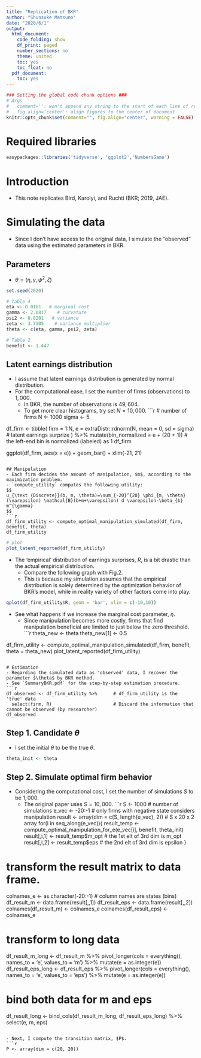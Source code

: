 ```yaml
---
title: "Replication of BKR"
author: "Shunsuke Matsuno"
date: "2020/6/1"
output:
  html_document:
    code_folding: show
    df_print: paged
    number_sections: no
    theme: united
    toc: yes
    toc_float: no
  pdf_document:
    toc: yes
---
```


```r
### Setting the global code chunk options ###
# Args
#   comment='': won't append any string to the start of each line of results
#   fig.align='center': align figures to the center of document
knitr::opts_chunk$set(comment="", fig.align="center", warning = FALSE)
```
# Required libraries
```r
easypackages::libraries('tidyverse', 'ggplot2','NumbersGame')
```


# Introduction
- This note replicates Bird, Karolyi, and Ruchti (BKR; 2019, JAE).

# Simulating the data
- Since I don't have access to the original data, I simulate the "observed" data using the estimated parameters in BKR.

## Parameters
- $\theta = (\eta, \gamma, \psi^2, \zeta)$
```r
set.seed(2020)

# Table 4
eta <- 0.0161   # marginal cost
gamma <- 2.0817    # curvature
psi2 <- 0.8201   # variance
zeta <- 3.7105    # variance multiplier
theta <- c(eta, gamma, psi2, zeta)

# Table 2
benefit <- 1.447
```

## Latent earnings distribution
- I assume that latent earnings distribution is generated by normal distribution.
- For the computational ease, I set the number of firms (observations) to $1,000$.
    - In BKR, the number of observations is $49,604$.
    - To get more clear histograms, try set $N=10,000$.
```r
# number of firms
N <- 1000
sigma <- 5

df_firm <- tibble(
  firm = 1:N,
  e = extraDistr::rdnorm(N, mean = 0, sd = sigma) # latent earnings surprize
  ) %>% 
  mutate(bin_normalized  = e + (20 + 1))    # the left-end bin is normalized (labeled) as 1
df_firm

ggplot(df_firm, aes(x = e)) +
  geom_bar() +
  xlim(-21, 21)
```

## Manipulation
- Each firm decides the amount of manipulation, $m$, according to the maximization problem.
- `compute_utility` computes the following utility:
$$
u_{\text {Discrete}}(b, m, \theta)=\sum_{-20}^{20} \phi_{m, \theta}(\varepsilon) \mathcal{B}(b+m+\varepsilon) d \varepsilon-\beta_{b} m^{\gamma}
$$
```r
df_firm_utility <- compute_optimal_manipulation_simulated(df_firm, benefit, theta)
df_firm_utility
```

```r
# plot
plot_latent_reported(df_firm_utility)
```

- The 'empirical' distribution of earnings surprises, $R$, is a bit drastic than the actual empirical distribution.
    - Compare the following graph with Fig.2.
    - This is because my simulation assumes that the empirical distribution is solely determined by the optimization behavior of BKR's model, while in reality variety of other factors come into play.
    
```r
qplot(df_firm_utility$R, geom = 'bar', xlim = c(-10,10))
```

- See what happens if we increase the marginal cost parameter, $\eta$.
    - Since manipulation becomes more costly, firms that find manipulation beneficial are limited to just below the zero threshold.
```r
theta_new <- theta
theta_new[1] <- 0.5

df_firm_utility <- compute_optimal_manipulation_simulated(df_firm, benefit, theta = theta_new)
plot_latent_reported(df_firm_utility)
```

# Estimation
- Regarding the simulated data as 'observed' data, I recover the parameter $\theta$ by BKR method.
- See `SummaryBKR.pdf` for the step-by-step estimation procedure.
```r
df_observed <- df_firm_utility %>%      # df_firm_utility is the 'true' data
  select(firm, R)                       # Discard the information that cannot be observed (by researcher)
df_observed
```
## Step 1. Candidate $\theta$
- I set the initial $\theta$ to be the true $\theta$.
```r
theta_init <- theta
```

## Step 2. Simulate optimal firm behavior
- Considering the computational cost, I set the number of simulations $S$ to be $1,000$.
    - The original paper uses $S=10,000$.
```r
S <- 1000   # number of simulations
e_vec <- -20:-1    # only firms with negative state considers manipulation
result <- array(dim = c(S, length(e_vec), 2))   # S x 20 x 2 array
for(i in seq_along(e_vec)){
  result_temp <- compute_optimal_manipulation_for_e(e_vec[i], benefit, theta_init)
  result[,i,1] <- result_temp$m_opt    # the 1st elt of 3rd dim is m_opt
  result[,i,2] <- result_temp$eps      # the 2nd elt of 3rd dim is epsilon
}

# transform the result matrix to data frame.
colnames_e <- as.character(-20:-1)    # column names are states (bins)
df_result_m <- data.frame(result[,,1])
df_result_eps <- data.frame(result[,,2])
colnames(df_result_m) <- colnames_e
colnames(df_result_eps) <- colnames_e

# transform to long data
df_result_m_long <- df_result_m %>% 
  pivot_longer(cols = everything(), names_to = 'e', values_to = 'm') %>% 
  mutate(e = as.integer(e))
df_result_eps_long <- df_result_eps %>% 
  pivot_longer(cols = everything(), names_to = 'e', values_to = 'eps') %>% 
  mutate(e = as.integer(e))

# bind both data for m and eps
df_result_long <- bind_cols(df_result_m_long, df_result_eps_long) %>% 
  select(e, m, eps)
```

- Next, I compute the transition matrix, $P$.
```r
P <- array(dim = c(20, 20))
```

